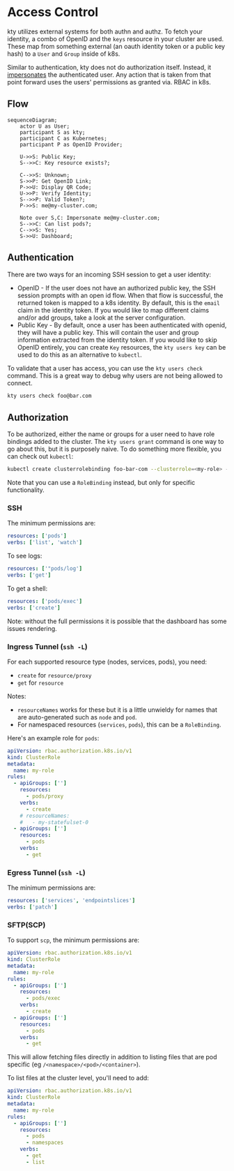 # Access Control

kty utilizes external systems for both authn and authz. To fetch your identity,
a combo of OpenID and the `keys` resource in your cluster are used. These map
from something external (an oauth identity token or a public key hash) to a
`User` and `Group` inside of k8s.

Similar to authentication, kty does not do authorization itself. Instead, it
[impersonates][impersonate] the authenticated user. Any action that is taken
from that point forward uses the users' permissions as granted via. RBAC in k8s.

[impersonate]:
  https://kubernetes.io/docs/reference/access-authn-authz/authentication/#user-impersonation

## Flow

```mermaid
sequenceDiagram;
    actor U as User;
    participant S as kty;
    participant C as Kubernetes;
    participant P as OpenID Provider;

    U->>S: Public Key;
    S-->>C: Key resource exists?;

    C-->>S: Unknown;
    S->>P: Get OpenID Link;
    P->>U: Display QR Code;
    U->>P: Verify Identity;
    S-->>P: Valid Token?;
    P->>S: me@my-cluster.com;

    Note over S,C: Impersonate me@my-cluster.com;
    S-->>C: Can list pods?;
    C-->>S: Yes;
    S->>U: Dashboard;
```

## Authentication

There are two ways for an incoming SSH session to get a user identity:

- OpenID - If the user does not have an authorized public key, the SSH session
  prompts with an open id flow. When that flow is successful, the returned token
  is mapped to a k8s identity. By default, this is the `email` claim in the
  identity token. If you would like to map different claims and/or add groups,
  take a look at the server configuration.
- Public Key - By default, once a user has been authenticated with openid, they
  will have a public key. This will contain the user and group information
  extracted from the identity token. If you would like to skip OpenID entirely,
  you can create `Key` resources, the `kty users key` can be used to do this as
  an alternative to `kubectl`.

To validate that a user has access, you can use the `kty users check` command.
This is a great way to debug why users are not being allowed to connect.

```bash
kty users check foo@bar.com
```

## Authorization

To be authorized, either the name or groups for a user need to have role
bindings added to the cluster. The `kty users grant` command is one way to go
about this, but it is purposely naive. To do something more flexible, you can
check out `kubectl`:

```bash
kubectl create clusterrolebinding foo-bar-com --clusterrole=<my-role> --user=foo@bar.com
```

Note that you can use a `RoleBinding` instead, but only for specific
functionality.

### SSH

The minimum permissions are:

```yaml
resources: ['pods']
verbs: ['list', 'watch']
```

To see logs:

```yaml
resources: ['"pods/log']
verbs: ['get']
```

To get a shell:

```yaml
resources: ['pods/exec']
verbs: ['create']
```

Note: without the full permissions it is possible that the dashboard has some
issues rendering.

### Ingress Tunnel (`ssh -L`)

For each supported resource type (nodes, services, pods), you need:

- `create` for `resource/proxy`
- `get` for `resource`

Notes:

- `resourceNames` works for these but it is a little unwieldy for names that are
  auto-generated such as `node` and `pod`.
- For namespaced resources (`services`, `pods`), this can be a `RoleBinding`.

Here's an example role for `pods`:

```yaml
apiVersion: rbac.authorization.k8s.io/v1
kind: ClusterRole
metadata:
  name: my-role
rules:
  - apiGroups: ['']
    resources:
      - pods/proxy
    verbs:
      - create
    # resourceNames:
    #   - my-statefulset-0
  - apiGroups: ['']
    resources:
      - pods
    verbs:
      - get
```

### Egress Tunnel (`ssh -L`)

The minimum permissions are:

```yaml
resources: ['services', 'endpointslices']
verbs: ['patch']
```

### SFTP(SCP)

To support `scp`, the minimum permissions are:

```yaml
apiVersion: rbac.authorization.k8s.io/v1
kind: ClusterRole
metadata:
  name: my-role
rules:
  - apiGroups: ['']
    resources:
      - pods/exec
    verbs:
      - create
  - apiGroups: ['']
    resources:
      - pods
    verbs:
      - get
```

This will allow fetching files directly in addition to listing files that are
pod specific (eg `/<namespace>/<pod>/<container>`).

To list files at the cluster level, you'll need to add:

```yaml
apiVersion: rbac.authorization.k8s.io/v1
kind: ClusterRole
metadata:
  name: my-role
rules:
  - apiGroups: ['']
    resources:
      - pods
      - namespaces
    verbs:
      - get
      - list
```
